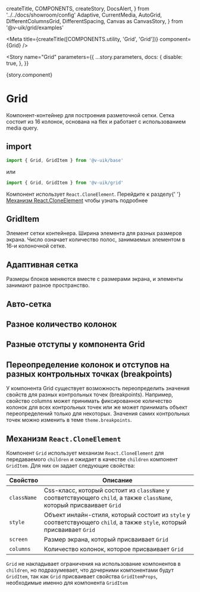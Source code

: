   createTitle,
  COMPONENTS,
  createStory,
  DocsAlert,
} from '../../docs/showroom/config'
  Adaptive,
  CurrentMedia,
  AutoGrid,
  DifferentColumnsGrid,
  DifferentSpacing,
  Canvas as CanvasStory,
} from '@v-uik/grid/examples'


<Meta
  title={createTitle([COMPONENTS.utility, 'Grid', 'Grid'])}
  component={Grid}
/>

<Story
  name="Grid"
  parameters={{
    ...story.parameters,
    docs: {
      disable: true,
    },
  }}
>
  {story.component}
</Story>

# Grid

Компонент-контейнер для построения разметочной сетки. Сетка состоит из 16 колонок,
основана на flex и работает с использованием media query.

## import

```ts
import { Grid, GridItem } from '@v-uik/base'
```

или

```ts
import { Grid, GridItem } from '@v-uik/grid'
```

<DocsAlert type="warning">
  Компонент использует <code>React.CloneElement</code>. Перейдите к разделу{' '}
  <a href="#механизм-reactcloneelement">Механизм React.CloneElement</a> чтобы
  узнать подробнее
</DocsAlert>

## GridItem

Элемент сетки контейнера. Ширина элемента для разных размеров экрана.
Число означает количество полос, занимаемых элементом в 16-и колоночной сетке.

## Адаптивная сетка

Размеры блоков меняются вместе с размерами экрана, и элементы занимают разное пространство.

<Canvas withSource="none">
  <CurrentMedia />
</Canvas>

<Canvas withSource="none">
  <Adaptive />
</Canvas>

<Source language="tsx" code={RawAdaptive}></Source>

## Авто-сетка

<Canvas withSource="none">
  <AutoGrid />
</Canvas>

<Source language="tsx" code={RawAutoGrid}></Source>

## Разное количество колонок

<Canvas withSource="none">
  <DifferentColumnsGrid />
</Canvas>

<Source language="tsx" code={RawDifferentColumnsGrid}></Source>

## Разные отступы у компонента Grid

<Canvas withSource="none">
  <DifferentSpacing />
</Canvas>

<Source language="tsx" code={RawDifferentSpacing}></Source>

## Переопределение колонок и отступов на разных контрольных точках (breakpoints)

У компонента Grid существует возможность переопределить значения свойств для разных контрольных точек (breakpoints).
Например, свойство columns может принимать фиксированное количество колонок для всех контрольных точек
или же может принимать объект переопределений только для некоторых.
Значения самих контрольных точек можно изменить в теме `theme.breakpoints`.

<Canvas withSource="none">
  <AutoGrid />
</Canvas>

<Source language="tsx" code={RawAutoGrid}></Source>

## Механизм `React.CloneElement`

Компонент `Grid` использует механизм `React.CloneElement` для передаваемого `children` и ожидает в качестве `children` компонент `GridItem`.
Для них он задает следующие свойства:

| Свойство    | Описание                                                                                                                |
| ----------- | ----------------------------------------------------------------------------------------------------------------------- |
| `className` | Css-класс, который состоит из `className` у соответствующего `child`, а также `className`, который присваивает `Grid`   |
| `style`     | Объект инлайн-стиля, который состоит из `style` у соответствующего `child`, а также `style`, который присваивает `Grid` |
| `screen`    | Размер экрана, который присваивает `Grid`                                                                               |
| `columns`   | Количество колонок, которое присваивает `Grid`                                                                          |

`Grid` не накладывает ограничения на использование компонентов в `children`, но подразумевает, что дочерними компонентами будут `GridItem`, так как `Grid` присваивает свойства `GridItemProps`, необходимые именно для компонента `GridItem`
